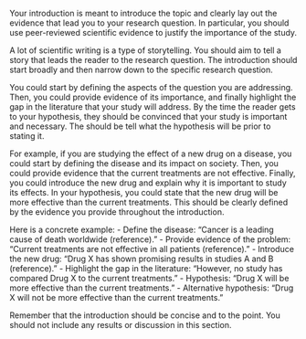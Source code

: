 Your introduction is meant to introduce the topic and clearly lay out the evidence that lead you to your research question.
In particular, you should use peer-reviewed scientific evidence to justify the importance of the study.

A lot of scientific writing is a type of storytelling. You should aim to tell a story that leads the reader to the research question.
The introduction should start broadly and then narrow down to the specific research question.

You could start by defining the aspects of the question you are addressing.
Then, you could provide evidence of its importance, and finally highlight the gap in the literature that your study will address.
By the time the reader gets to your hypothesis, they should be convinced that your study is important and necessary. 
The should be tell what the hypothesis will be prior to stating it.

For example, if you are studying the effect of a new drug on a disease, you could start by defining the disease and its impact on society.
Then, you could provide evidence that the current treatments are not effective.
Finally, you could introduce the new drug and explain why it is important to study its effects.
In your hypothesis, you could state that the new drug will be more effective than the current treatments. This should be clearly defined by the evidence you provide throughout the introduction.

Here is a concrete example:
- Define the disease: "Cancer is a leading cause of death worldwide (reference). "
- Provide evidence of the problem: "Current treatments are not effective in all patients (reference)."
- Introduce the new drug: "Drug X has shown promising results in studies A and B (reference)."
- Highlight the gap in the literature: "However, no study has compared Drug X to the current treatments."
- Hypothesis: "Drug X will be more effective than the current treatments."
- Alternative hypothesis: "Drug X will not be more effective than the current treatments."

Remember that the introduction should be concise and to the point. You should not include any results or discussion in this section.